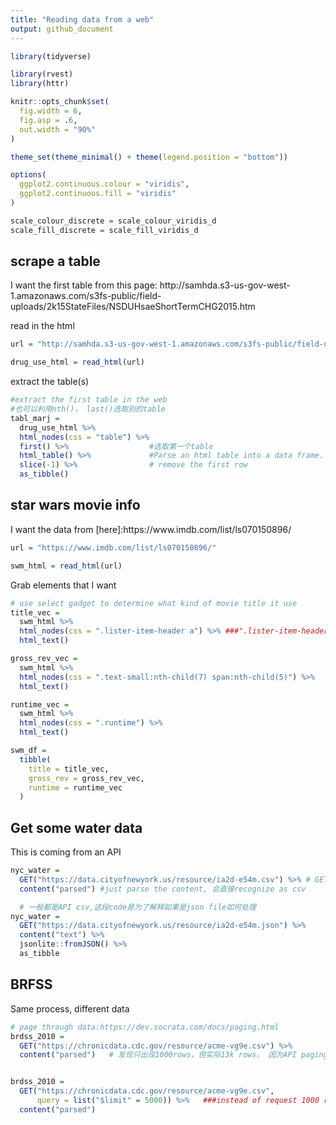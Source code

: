 ```yaml
---
title: "Reading data from a web"
output: github_document
---
```


```r
library(tidyverse)

library(rvest)
library(httr)

knitr::opts_chunk$set(
  fig.width = 6,
  fig.asp = .6,
  out.width = "90%"
)

theme_set(theme_minimal() + theme(legend.position = "bottom"))

options(
  ggplot2.continuous.colour = "viridis",
  ggplot2.continuous.fill = "viridis"
)

scale_colour_discrete = scale_colour_viridis_d
scale_fill_discrete = scale_fill_viridis_d
```

## scrape a table

I want the first table from this page:
http://samhda.s3-us-gov-west-1.amazonaws.com/s3fs-public/field-uploads/2k15StateFiles/NSDUHsaeShortTermCHG2015.htm

read in the html
```r
url = "http://samhda.s3-us-gov-west-1.amazonaws.com/s3fs-public/field-uploads/2k15StateFiles/NSDUHsaeShortTermCHG2015.htm"

drug_use_html = read_html(url)
```

extract the table(s)

```r
#extract the first table in the web
#也可以利用nth()， last()选取别的table
tabl_marj =
  drug_use_html %>% 
  html_nodes(css = "table") %>% 
  first() %>%                  #选取第一个table
  html_table() %>%             #Parse an html table into a data frame.
  slice(-1) %>%                # remove the first row
  as_tibble()
```


## star wars movie info
I want the data from [here]:https://www.imdb.com/list/ls070150896/

```r
url = "https://www.imdb.com/list/ls070150896/"

swm_html = read_html(url)
```

Grab elements that I want

```r
# use select gadget to determine what kind of movie title it use
title_vec = 
  swm_html %>% 
  html_nodes(css = ".lister-item-header a") %>% ###".lister-item-header a"这个东西是用gadget 查出来的，每次都不不同
  html_text()

gross_rev_vec = 
  swm_html %>% 
  html_nodes(css = ".text-small:nth-child(7) span:nth-child(5)") %>% 
  html_text()

runtime_vec = 
  swm_html %>% 
  html_nodes(css = ".runtime") %>% 
  html_text()

swm_df = 
  tibble(
    title = title_vec,
    gross_rev = gross_rev_vec,
    runtime = runtime_vec
  )
```

## Get some water data

This is coming from an API

```r
nyc_water = 
  GET("https://data.cityofnewyork.us/resource/ia2d-e54m.csv") %>% # GET(API)
  content("parsed") #just parse the content, 会直接recognize as csv

  # 一般都是API csv,这段code是为了解释如果是json file如何处理
nyc_water =
  GET("https://data.cityofnewyork.us/resource/ia2d-e54m.json") %>%  
  content("text") %>% 
  jsonlite::fromJSON() %>% 
  as_tibble
```


## BRFSS

Same process, different data
```r
# page through data:https://dev.socrata.com/docs/paging.html
brdss_2010 = 
  GET("https://chronicdata.cdc.gov/resource/acme-vg9e.csv") %>% 
  content("parsed")   # 发现只出现1000rows，但实际13k rows。 因为API paging through data


brdss_2010 = 
  GET("https://chronicdata.cdc.gov/resource/acme-vg9e.csv",
      query = list("$limit" = 5000)) %>%   ###instead of request 1000 rows, but request 5000 rows
  content("parsed") 

```

